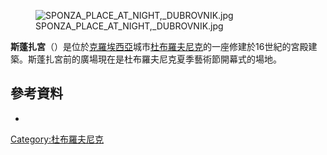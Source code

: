 [[File:SPONZA_PLACE_AT_NIGHT,_DUBROVNIK.jpg|thumb]]

'''斯蓬扎宮'''（{{lang-hr|Palača Sponza}}）是位於[[克羅埃西亞|克羅埃西亞]]城市[[杜布羅夫尼克|杜布羅夫尼克]]的一座修建於16世紀的宮殿建築。斯蓬扎宮前的廣場現在是杜布羅夫尼克夏季藝術節開幕式的場地。
==參考資料==
{{commons category|Sponza Palace}}
*{{cite web|title=Sponza Palace|url=http://www.dubrovnikcity.com/dubrovnik/attractions/sponza_palace.htm|publisher=City of Dubrovnik|accessdate=29 July 2014|archive-url=https://www.webcitation.org/5nZd5Sp5D?url=http://www.dubrovnikcity.com/dubrovnik/attractions/sponza_palace.htm|archive-date=2010-02-16|dead-url=yes}}
{{coord|42.6411|N|18.1106|E|source:wikidata|display=title}}
[[Category:杜布羅夫尼克|Category:杜布羅夫尼克]]